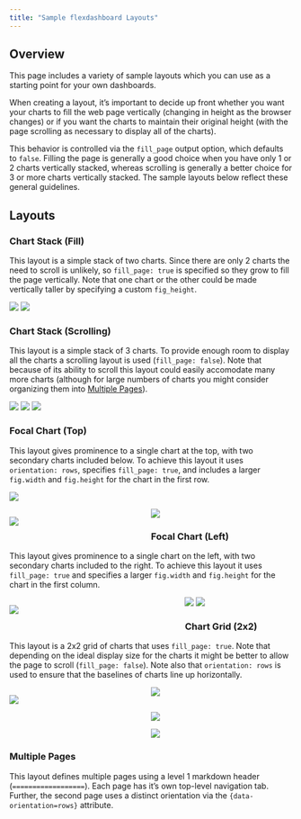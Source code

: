 ```yaml
---
title: "Sample flexdashboard Layouts"
---
```


## Overview

This page includes a variety of sample layouts which you can use as a starting point for your own dashboards.

When creating a layout, it's important to decide up front whether you want your charts to fill the web page vertically (changing in height as the browser changes) or if you want the charts to maintain their original height (with the page scrolling as necessary to display all of the charts).

This behavior is controlled via the `fill_page` output option, which defaults to `false`. Filling the page is generally a good choice when you have only 1 or 2 charts vertically stacked, whereas scrolling is generally a better choice for 3 or more charts vertically stacked. The sample layouts below reflect these general guidelines.

## Layouts

### Chart Stack (Fill)

This layout is a simple stack of two charts. Since there are only 2 charts the need to scroll is unlikely, so `fill_page: true` is specified so they grow to fill the page vertically. Note that one chart or the other could be made vertically taller by specifying a custom `fig_height`.

<div class="row">

<div class="col-md-5">
<div id="chartstack-fill"></div>
<script type="text/javascript">loadSnippet('chartstack-fill')</script>
</div>

<div class="col-md-7">
<div height="470px" width="100%">
<img class="holder" src="holder.js/100px235?size=28&amp;text=Chart 1">
<img class="holder" src="holder.js/100px235?size=28&amp;text=Chart 2">
</div>
</div>

</div>

### Chart Stack (Scrolling)

This layout is a simple stack of 3 charts. To provide enough room to display all the charts a scrolling layout is used (`fill_page: false`). Note that because of its ability to scroll this layout could easily accomodate many more charts (although for large numbers of charts you might consider organizing them into [Multiple Pages]).

<div class="row">

<div class="col-md-5">
<div id="chartstack-scrolling"></div>
<script type="text/javascript">loadSnippet('chartstack-scrolling')</script>
</div>

<div class="col-md-7">
<div height="470px" width="100%">
<img class="holder" src="holder.js/100px157?size=28&amp;text=Chart 1">
<img class="holder" src="holder.js/100px157?size=28&amp;text=Chart 2">
<img class="holder" src="holder.js/100px157?size=28&amp;text=Chart 3">
</div>
</div>

</div>


### Focal Chart (Top)

This layout gives prominence to a single chart at the top, with two secondary charts included below. To achieve this layout it uses `orientation: rows`, specifies `fill_page: true`, and includes a larger `fig.width` and `fig.height` for the chart in the first row.

<div class="row">
<div class="col-md-5">
<div id="focalchart-top"></div>
<script type="text/javascript">loadSnippet('focalchart-top')</script>
</div>

<div class="col-md-7">
<div height="470px" width="100%">
<img class="holder" src="holder.js/100px330?size=28&amp;text=Chart 1">
<div>
<div style="float: left; width: 50%;">
<img class="holder" src="holder.js/100px187?size=28&amp;text=Chart 2">
</div>
<div style="margin-left: 50%;">
<img class="holder" src="holder.js/100px187?size=28&amp;text=Chart 3">
</div>
</div>
</div>
</div>


### Focal Chart (Left)

This layout gives prominence to a single chart on the left, with two secondary charts included to the right. To achieve this layout it uses `fill_page: true` and specifies a larger `fig.width` and `fig.height` for the chart in the first column.

<div class="row">

<div class="col-md-5">
<div id="focalchart-left"></div>
<script type="text/javascript">loadSnippet('focalchart-left')</script>
</div>

<div class="col-md-7">
<div height="500px" width="100%">
<div style="float: left; width: 62%;">
<img class="holder" src="holder.js/100px500?size=28&amp;text=Chart 1">
</div>
<div style="margin-left: 62%;">
<img class="holder" src="holder.js/100px250?size=28&amp;text=Chart 2">
<img class="holder" src="holder.js/100px250?size=28&amp;text=Chart 3">
</div>
</div>
</div>

</div>


### Chart Grid (2x2)

This layout is a 2x2 grid of charts that uses `fill_page: true`. Note that depending on the ideal display size for the charts it might be better to allow the page to scroll (`fill_page: false`). Note also that `orientation: rows` is used to ensure that the baselines of charts line up horizontally.

<div class="row">

<div class="col-md-5">
<div id="grid2x2"></div>
<script type="text/javascript">loadSnippet('grid2x2')</script>
</div>

<div class="col-md-7">
<div height="610px" width="100%">
<div>
<div style="float: left; width: 50%;">
<img class="holder" src="holder.js/100px302?size=28&amp;text=Chart 1">
</div>
<div style="margin-left: 50%;">
<img class="holder" src="holder.js/100px302?size=28&amp;text=Chart 2">
</div>
</div>
<div>
<div style="float: left; width: 50%;">
<img class="holder" src="holder.js/100px302?size=28&amp;text=Chart 3">
</div>
<div style="margin-left: 50%;">
<img class="holder" src="holder.js/100px302?size=28&amp;text=Chart 4">
</div>
</div>
</div>
</div>

</div>

### Multiple Pages

This layout defines multiple pages using a level 1 markdown header (`==================`). Each page has it's own top-level navigation tab. Further, the second page uses a distinct orientation via the `{data-orientation=rows}` attribute.

<div id="multiplepages-layout"></div>
<script type="text/javascript">loadSnippet('multiplepages-layout')</script>














